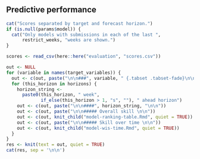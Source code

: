 <!--- Table comparing the performance of each model. The table is followed by
an explanation text detailing the meaning of each column/index. --->

## Predictive performance {.tabset .tabset-fade}

```r
cat("Scores separated by target and forecast horizon.")
if (is.null(params$model)) {
  cat("Only models with submissions in each of the last ",
      restrict_weeks, "weeks are shown.")
}

scores <- read_csv(here::here("evaluation", "scores.csv"))

out <- NULL
for (variable in names(target_variables)) {
  out <- c(out, paste("\n\n###", variable, " {.tabset .tabset-fade}\n\n"))
  for (this_horizon in horizons) {
    horizon_string <-
      paste0(this_horizon, " week",
             if_else(this_horizon > 1, "s", ""), " ahead horizon")
    out <- c(out, paste("\n\n####", horizon_string, "\n\n"))
    out <- c(out, paste("\n\n##### Overall skill \n\n"))
    out <- c(out, knit_child("model-ranking-table.Rmd", quiet = TRUE))
    out <- c(out, paste("\n\n##### Skill over time \n\n"))
    out <- c(out, knit_child("model-wis-time.Rmd", quiet = TRUE))
  }
}
res <- knit(text = out, quiet = TRUE)
cat(res, sep = '\n\n')
```

## {.unlisted .unnumbered}
